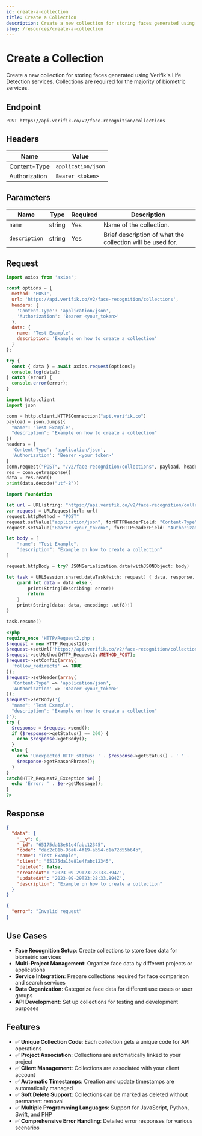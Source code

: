 ```yaml
---
id: create-a-collection
title: Create a Collection
description: Create a new collection for storing faces generated using Verifik's Life Detection services. Collections are required for the majority of biometric services.
slug: /resources/create-a-collection
---
```



# Create a Collection

Create a new collection for storing faces generated using Verifik's Life Detection services. Collections are required for the majority of biometric services.

## Endpoint

```
POST https://api.verifik.co/v2/face-recognition/collections
```

## Headers

| Name          | Value              |
| ------------- | ------------------ |
| Content-Type  | `application/json` |
| Authorization | `Bearer <token>`   |

## Parameters

| Name          | Type   | Required | Description                                    |
| ------------- | ------ | -------- | ---------------------------------------------- |
| `name`        | string | Yes      | Name of the collection.                       |
| `description` | string | Yes      | Brief description of what the collection will be used for. |

## Request

<Tabs>
<TabItem value="javascript" label="JavaScript">

```javascript
import axios from 'axios';

const options = {
  method: 'POST',
  url: 'https://api.verifik.co/v2/face-recognition/collections',
  headers: {
    'Content-Type': 'application/json',
    'Authorization': 'Bearer <your_token>'
  },
  data: {
    name: 'Test Example',
    description: 'Example on how to create a collection'
  }
};

try {
  const { data } = await axios.request(options);
  console.log(data);
} catch (error) {
  console.error(error);
}
```

</TabItem>
<TabItem value="python" label="Python">

```python
import http.client
import json

conn = http.client.HTTPSConnection("api.verifik.co")
payload = json.dumps({
  "name": "Test Example",
  "description": "Example on how to create a collection"
})
headers = {
  'Content-Type': 'application/json',
  'Authorization': 'Bearer <your_token>'
}
conn.request("POST", "/v2/face-recognition/collections", payload, headers)
res = conn.getresponse()
data = res.read()
print(data.decode("utf-8"))
```

</TabItem>
<TabItem value="swift" label="Swift">

```swift
import Foundation

let url = URL(string: "https://api.verifik.co/v2/face-recognition/collections")!
var request = URLRequest(url: url)
request.httpMethod = "POST"
request.setValue("application/json", forHTTPHeaderField: "Content-Type")
request.setValue("Bearer <your_token>", forHTTPHeaderField: "Authorization")

let body = [
    "name": "Test Example",
    "description": "Example on how to create a collection"
]

request.httpBody = try? JSONSerialization.data(withJSONObject: body)

let task = URLSession.shared.dataTask(with: request) { data, response, error in
    guard let data = data else {
        print(String(describing: error))
        return
    }
    print(String(data: data, encoding: .utf8)!)
}

task.resume()
```

</TabItem>
<TabItem value="php" label="PHP">

```php
<?php
require_once 'HTTP/Request2.php';
$request = new HTTP_Request2();
$request->setUrl('https://api.verifik.co/v2/face-recognition/collections');
$request->setMethod(HTTP_Request2::METHOD_POST);
$request->setConfig(array(
  'follow_redirects' => TRUE
));
$request->setHeader(array(
  'Content-Type' => 'application/json',
  'Authorization' => 'Bearer <your_token>'
));
$request->setBody('{
  "name": "Test Example",
  "description": "Example on how to create a collection"
}');
try {
  $response = $request->send();
  if ($response->getStatus() == 200) {
    echo $response->getBody();
  }
  else {
    echo 'Unexpected HTTP status: ' . $response->getStatus() . ' ' .
    $response->getReasonPhrase();
  }
}
catch(HTTP_Request2_Exception $e) {
  echo 'Error: ' . $e->getMessage();
}
?>
```

</TabItem>
</Tabs>

## Response

<Tabs>
<TabItem value="200" label="200">

```json
{
  "data": {
    "__v": 0,
    "_id": "65175da13e81e4fabc12345",
    "code": "dac2c81b-96a6-4f19-ab54-d1a72d55b64b",
    "name": "Test Example",
    "client": "65175da13e81e4fabc12345",
    "deleted": false,
    "createdAt": "2023-09-29T23:28:33.894Z",
    "updatedAt": "2023-09-29T23:28:33.894Z",
    "description": "Example on how to create a collection"
  }
}
```

</TabItem>
<TabItem value="400" label="400">

```json
{
  "error": "Invalid request"
}
```

</TabItem>
</Tabs>

## Use Cases

- **Face Recognition Setup**: Create collections to store face data for biometric services
- **Multi-Project Management**: Organize face data by different projects or applications
- **Service Integration**: Prepare collections required for face comparison and search services
- **Data Organization**: Categorize face data for different use cases or user groups
- **API Development**: Set up collections for testing and development purposes

## Features

- ✅ **Unique Collection Code**: Each collection gets a unique code for API operations
- ✅ **Project Association**: Collections are automatically linked to your project
- ✅ **Client Management**: Collections are associated with your client account
- ✅ **Automatic Timestamps**: Creation and update timestamps are automatically managed
- ✅ **Soft Delete Support**: Collections can be marked as deleted without permanent removal
- ✅ **Multiple Programming Languages**: Support for JavaScript, Python, Swift, and PHP
- ✅ **Comprehensive Error Handling**: Detailed error responses for various scenarios
